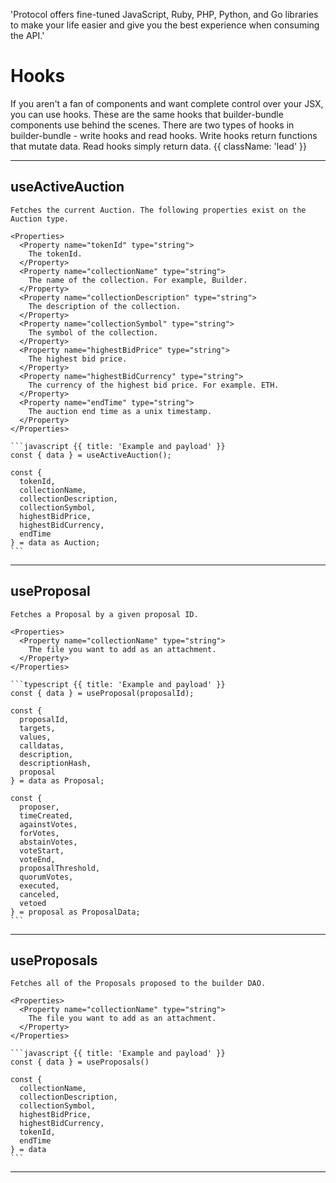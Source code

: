   'Protocol offers fine-tuned JavaScript, Ruby, PHP, Python, and Go libraries to make your life easier and give you the best experience when consuming the API.'

# Hooks

If you aren't a fan of components and want complete control over your JSX, you can use hooks. These are the same hooks that builder-bundle components use behind the scenes. There are two types of hooks in builder-bundle - write hooks and read hooks. Write hooks return functions that mutate data. Read hooks simply return data. {{ className: 'lead' }}

---

## useActiveAuction

<Row>
  <Col>

    Fetches the current Auction. The following properties exist on the Auction type.

    <Properties>
      <Property name="tokenId" type="string">
        The tokenId.
      </Property>
      <Property name="collectionName" type="string">
        The name of the collection. For example, Builder.
      </Property>
      <Property name="collectionDescription" type="string">
        The description of the collection.
      </Property>
      <Property name="collectionSymbol" type="string">
        The symbol of the collection.
      </Property>
      <Property name="highestBidPrice" type="string">
        The highest bid price.
      </Property>
      <Property name="highestBidCurrency" type="string">
        The currency of the highest bid price. For example. ETH.
      </Property>
      <Property name="endTime" type="string">
        The auction end time as a unix timestamp.
      </Property>
    </Properties>

  </Col>
  <Col sticky>

    ```javascript {{ title: 'Example and payload' }}
    const { data } = useActiveAuction();

    const {
      tokenId,
      collectionName,
      collectionDescription,
      collectionSymbol,
      highestBidPrice,
      highestBidCurrency,
      endTime
    } = data as Auction;
    ```

  </Col>
</Row>

---

## useProposal

<Row>
  <Col>

    Fetches a Proposal by a given proposal ID.

    <Properties>
      <Property name="collectionName" type="string">
        The file you want to add as an attachment.
      </Property>
    </Properties>

  </Col>
  <Col sticky>

    ```typescript {{ title: 'Example and payload' }}
    const { data } = useProposal(proposalId);

    const {
      proposalId,
      targets,
      values,
      calldatas,
      description,
      descriptionHash,
      proposal
    } = data as Proposal;

    const {
      proposer,
      timeCreated,
      againstVotes,
      forVotes,
      abstainVotes,
      voteStart,
      voteEnd,
      proposalThreshold,
      quorumVotes,
      executed,
      canceled,
      vetoed
    } = proposal as ProposalData;
    ```

  </Col>
</Row>

---

## useProposals

<Row>
  <Col>

    Fetches all of the Proposals proposed to the builder DAO.

    <Properties>
      <Property name="collectionName" type="string">
        The file you want to add as an attachment.
      </Property>
    </Properties>

  </Col>
  <Col sticky>

    ```javascript {{ title: 'Example and payload' }}
    const { data } = useProposals()

    const {
      collectionName,
      collectionDescription,
      collectionSymbol,
      highestBidPrice,
      highestBidCurrency,
      tokenId,
      endTime
    } = data
    ```

  </Col>
</Row>

---
